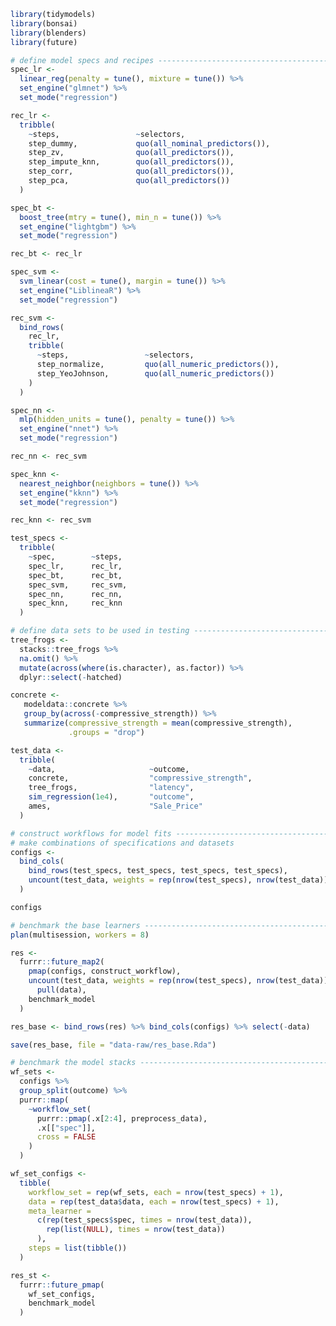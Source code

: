 ```r
library(tidymodels)
library(bonsai)
library(blenders)
library(future)
```

```r
# define model specs and recipes -----------------------------------------------
spec_lr <-
  linear_reg(penalty = tune(), mixture = tune()) %>%
  set_engine("glmnet") %>%
  set_mode("regression")

rec_lr <-
  tribble(
    ~steps,                 ~selectors,
    step_dummy,             quo(all_nominal_predictors()),
    step_zv,                quo(all_predictors()),
    step_impute_knn,        quo(all_predictors()),
    step_corr,              quo(all_predictors()),
    step_pca,               quo(all_predictors())
  )

spec_bt <-
  boost_tree(mtry = tune(), min_n = tune()) %>%
  set_engine("lightgbm") %>%
  set_mode("regression")

rec_bt <- rec_lr

spec_svm <-
  svm_linear(cost = tune(), margin = tune()) %>%
  set_engine("LiblineaR") %>%
  set_mode("regression")

rec_svm <-
  bind_rows(
    rec_lr,
    tribble(
      ~steps,                 ~selectors,
      step_normalize,         quo(all_numeric_predictors()),
      step_YeoJohnson,        quo(all_numeric_predictors())
    )
  )

spec_nn <-
  mlp(hidden_units = tune(), penalty = tune()) %>%
  set_engine("nnet") %>%
  set_mode("regression")

rec_nn <- rec_svm

spec_knn <-
  nearest_neighbor(neighbors = tune()) %>%
  set_engine("kknn") %>%
  set_mode("regression")

rec_knn <- rec_svm

test_specs <-
  tribble(
    ~spec,        ~steps, 
    spec_lr,      rec_lr,
    spec_bt,      rec_bt,
    spec_svm,     rec_svm,
    spec_nn,      rec_nn,
    spec_knn,     rec_knn
  )
```

```r
# define data sets to be used in testing ---------------------------------------
tree_frogs <- 
  stacks::tree_frogs %>% 
  na.omit() %>%
  mutate(across(where(is.character), as.factor)) %>%
  dplyr::select(-hatched)

concrete <- 
   modeldata::concrete %>% 
   group_by(across(-compressive_strength)) %>% 
   summarize(compressive_strength = mean(compressive_strength),
             .groups = "drop")

test_data <-
  tribble(
    ~data,                     ~outcome,
    concrete,                  "compressive_strength",
    tree_frogs,                "latency",
    sim_regression(1e4),       "outcome",
    ames,                      "Sale_Price"
  )
```

```r
# construct workflows for model fits -------------------------------------------
# make combinations of specifications and datasets 
configs <-
  bind_cols(
    bind_rows(test_specs, test_specs, test_specs, test_specs),
    uncount(test_data, weights = rep(nrow(test_specs), nrow(test_data)))
  )

configs
```

```r
# benchmark the base learners --------------------------------------------------
plan(multisession, workers = 8)

res <- 
  furrr::future_map2(
    pmap(configs, construct_workflow),
    uncount(test_data, weights = rep(nrow(test_specs), nrow(test_data))) %>% 
      pull(data),
    benchmark_model
  )

res_base <- bind_rows(res) %>% bind_cols(configs) %>% select(-data)

save(res_base, file = "data-raw/res_base.Rda")
```

```r
# benchmark the model stacks ---------------------------------------------------
wf_sets <-
  configs %>% 
  group_split(outcome) %>%
  purrr::map(
    ~workflow_set(
      purrr::pmap(.x[2:4], preprocess_data),
      .x[["spec"]],
      cross = FALSE
    )
  )

wf_set_configs <-
  tibble(
    workflow_set = rep(wf_sets, each = nrow(test_specs) + 1),
    data = rep(test_data$data, each = nrow(test_specs) + 1),
    meta_learner = 
      c(rep(test_specs$spec, times = nrow(test_data)), 
        rep(list(NULL), times = nrow(test_data))
      ),
    steps = list(tibble())
  )

res_st <- 
  furrr::future_pmap(
    wf_set_configs,
    benchmark_model
  )
```






